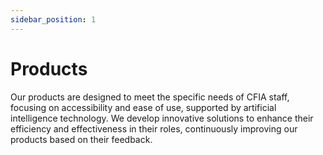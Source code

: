 ```yaml
---
sidebar_position: 1
---
```



# Products

Our products are designed to meet the specific needs of CFIA staff, focusing on accessibility and ease of use, supported by artificial intelligence technology. We develop innovative solutions to enhance their efficiency and effectiveness in their roles, continuously improving our products based on their feedback.


<HomepageFeatures />
